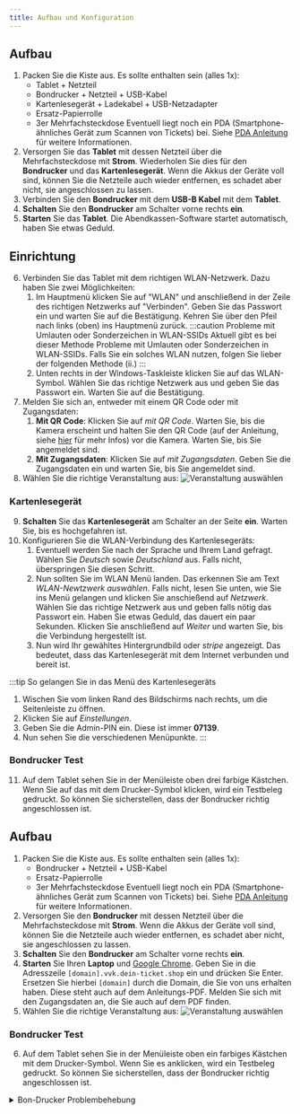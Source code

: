 ```yaml
---
title: Aufbau und Konfiguration
---
```


<Tabs>
<TabItem value="Mit Kartenzahlung">

## Aufbau
1. Packen Sie die Kiste aus. Es sollte enthalten sein (alles 1x):
    - Tablet + Netzteil
    - Bondrucker + Netzteil + USB-Kabel
    - Kartenlesegerät + Ladekabel + USB-Netzadapter
    - Ersatz-Papierrolle
    - 3er Mehrfachsteckdose
    Eventuell liegt noch ein PDA (Smartphone-ähnliches Gerät zum Scannen von Tickets) bei. Siehe [PDA Anleitung](./pda) für weitere Informationen.
2. Versorgen Sie das **Tablet** mit dessen Netzteil über die Mehrfachsteckdose mit **Strom**. Wiederholen Sie dies für den **Bondrucker** und das **Kartenlesegerät**. Wenn die Akkus der Geräte voll sind, können Sie die Netzteile auch wieder entfernen, es schadet aber nicht, sie angeschlossen zu lassen.
3. Verbinden Sie den **Bondrucker** mit dem **USB-B Kabel** mit dem **Tablet**.
4. **Schalten** Sie den **Bondrucker** am Schalter vorne rechts **ein**.
5. **Starten** Sie das **Tablet**. Die Abendkassen-Software startet automatisch, haben Sie etwas Geduld.
## Einrichtung
6. Verbinden Sie das Tablet mit dem richtigen WLAN-Netzwerk. Dazu haben Sie zwei Möglichkeiten:
    1. Im Hauptmenü klicken Sie auf "WLAN" und anschließend in der Zeile des richtigen Netzwerks auf "Verbinden". Geben Sie das Passwort ein und warten Sie auf die Bestätigung. Kehren Sie über den Pfeil nach links (oben) ins Hauptmenü zurück.
    :::caution Probleme mit Umlauten oder Sonderzeichen in WLAN-SSIDs
    Aktuell gibt es bei dieser Methode Probleme mit Umlauten oder Sonderzeichen in WLAN-SSIDs. Falls Sie ein solches WLAN nutzen, folgen Sie lieber der folgenden Methode (ii.)
    :::
    2. Unten rechts in der Windows-Taskleiste klicken Sie auf das WLAN-Symbol. Wählen Sie das richtige Netzwerk aus und geben Sie das Passwort ein. Warten Sie auf die Bestätigung.
7. Melden Sie sich an, entweder mit einem QR Code oder mit Zugangsdaten:
    1. **Mit QR Code**: Klicken Sie auf *mit QR Code*. Warten Sie, bis die Kamera erscheint und halten Sie den QR Code (auf der Anleitung, siehe [hier](./backend-setup) für mehr Infos) vor die Kamera. Warten Sie, bis Sie angemeldet sind.
    2. **Mit Zugangsdaten**: Klicken Sie auf *mit Zugangsdaten*. Geben Sie die Zugangsdaten ein und warten Sie, bis Sie angemeldet sind.
8. Wählen Sie die richtige Veranstaltung aus:
    ![Veranstaltung auswählen](/img/docs/boxoffice/event_selection.png)
### Kartenlesegerät
9. **Schalten** Sie das **Kartenlesegerät** am Schalter an der Seite **ein**. Warten Sie, bis es hochgefahren ist.
10. Konfigurieren Sie die WLAN-Verbindung des Kartenlesegeräts:
    1. Eventuell werden Sie nach der Sprache und Ihrem Land gefragt. Wählen Sie *Deutsch* sowie *Deutschland* aus. Falls nicht, überspringen Sie diesen Schritt.
    1. Nun sollten Sie im WLAN Menü landen. Das erkennen Sie am Text *WLAN-Newtzwerk auswählen*. Falls nicht, lesen Sie unten, wie Sie ins Menü gelangen und klicken Sie anschießend auf *Netzwerk*.
    Wählen Sie das richtige Netzwerk aus und geben falls nötig das Passwort ein. Haben Sie etwas Geduld, das dauert ein paar Sekunden. Klicken Sie anschließend auf *Weiter* und warten Sie, bis die Verbindung hergestellt ist.
    1. Nun wird Ihr gewähltes Hintergrundbild oder *stripe* angezeigt. Das bedeutet, dass das Kartenlesegerät mit dem Internet verbunden und bereit ist.

:::tip So gelangen Sie in das Menü des Kartenlesegeräts
1. Wischen Sie vom linken Rand des Bildschirms nach rechts, um die Seitenleiste zu öffnen.
2. Klicken Sie auf *Einstellungen*.
3. Geben Sie die Admin-PIN ein. Diese ist immer **07139**.
4. Nun sehen Sie die verschiedenen Menüpunkte.
:::

### Bondrucker Test
11. Auf dem Tablet sehen Sie in der Menüleiste oben drei farbige Kästchen. Wenn Sie auf das mit dem Drucker-Symbol klicken, wird ein Testbeleg gedruckt. So können Sie sicherstellen, dass der Bondrucker richtig angeschlossen ist.


</TabItem>
<TabItem value="Nur Barzahlung">

## Aufbau
1. Packen Sie die Kiste aus. Es sollte enthalten sein (alles 1x):
    - Bondrucker + Netzteil + USB-Kabel
    - Ersatz-Papierrolle
    - 3er Mehrfachsteckdose
    Eventuell liegt noch ein PDA (Smartphone-ähnliches Gerät zum Scannen von Tickets) bei. Siehe [PDA Anleitung](./pda) für weitere Informationen.
2. Versorgen Sie den **Bondrucker** mit dessen Netzteil über die Mehrfachsteckdose mit **Strom**. Wenn die Akkus der Geräte voll sind, können Sie die Netzteile auch wieder entfernen, es schadet aber nicht, sie angeschlossen zu lassen.
3. **Schalten** Sie den **Bondrucker** am Schalter vorne rechts **ein**.
4. **Starten** Sie Ihren **Laptop** und [Google Chrome](https://www.google.com/intl/de_de/chrome/). Geben Sie in die Adresszeile `[domain].vvk.dein-ticket.shop` ein und drücken Sie Enter. Ersetzen Sie hierbei `[domain]` durch die Domain, die Sie von uns erhalten haben. Diese steht auch auf dem Anleitungs-PDF. Melden Sie sich mit den Zugangsdaten an, die Sie auch auf dem PDF finden.
5. Wählen Sie die richtige Veranstaltung aus:
    ![Veranstaltung auswählen](/img/docs/boxoffice/event_selection.png)
### Bondrucker Test
6. Auf dem Tablet sehen Sie in der Menüleiste oben ein farbiges Kästchen mit dem Drucker-Symbol. Wenn Sie es anklicken, wird ein Testbeleg gedruckt. So können Sie sicherstellen, dass der Bondrucker richtig angeschlossen ist.

</TabItem>
</Tabs>

<details>
    <summary>Bon-Drucker Problembehebung</summary>

Siehe [hier](./troubleshooting#kein-drucker-verfügbar).

</details>

